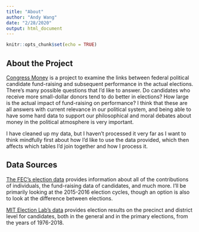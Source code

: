```yaml
---
title: "About"
author: "Andy Wang"
date: "2/28/2020"
output: html_document
---
```


```r
knitr::opts_chunk$set(echo = TRUE)
```

## About the Project

[Congress Money](https://github.com/andyzwang/congressmoney) is a project to examine the links between federal political candidate fund-raising and subsequent performance in the actual elections. There's many possible questions that I'd like to answer. Do candidates who receive more small-dollar donors tend to do better in elections? How large is the actual impact of fund-raising on performance? I think that these are all answers with current relevance in our political system, and being able to have some hard data to support our philosophical and moral debates about money in the political atmosphere is very important. 

I have cleaned up my data, but I haven't processed it very far as I want to think mindfully first about how I'd like to use the data provided, which then affects which tables I'd join together and how I process it.

## Data Sources

[The FEC's election data](https://www.fec.gov/data/browse-data/) provides information about all of the contributions of individuals, the fund-raising data of candidates, and much more. I'll be primarily looking at the 2015-2016 election cycles, though an option is also to look at the difference between elections. 

[MIT Election Lab's data](https://electionlab.mit.edu/data) provides election results on the precinct and district level for candidates, both in the general and in the primary elections, from the years of 1976-2018. 
